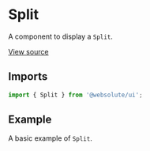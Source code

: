 
<Meta
  title="Sections / Split"
  component={Split}
/>

# Split

A component to display a `Split`.

[View source](https://github.com/actarian/design-system/tree/main/src/ui/sections/split)

## Imports

```js
import { Split } from '@websolute/ui';
```

## Example

A basic example of `Split`.

<Canvas>
  <Story name="Split">
    <Split />
  </Story>
</Canvas>
